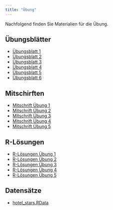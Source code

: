```yaml
---
title: "Übung"
---
```


Nachfolgend finden Sie Materialien für die Übung. 

## Übungsblätter

-   [Übungsblatt 1](https://github.com/jens-klenke/Desk_Stat_WiSe_22/raw/main/exercise/exercise_01/Uebungsblatt_1.pdf)
-   [Übungsblatt 2](https://github.com/jens-klenke/Desk_Stat_WiSe_22/raw/main/exercise/exercise_02/Uebungsblatt_2.pdf)
-   [Übungsblatt 3](https://github.com/jens-klenke/Desk_Stat_WiSe_22/raw/main/exercise/exercise_03/Uebungsblatt_3.pdf)
-   [Übungsblatt 4](https://github.com/jens-klenke/Desk_Stat_WiSe_22/raw/main/exercise/exercise_04/Uebungsblatt_4.pdf)
-   [Übungsblatt 5](https://github.com/jens-klenke/Desk_Stat_WiSe_22/raw/main/exercise/exercise_05/Uebungsblatt_5.pdf)
-   [Übungsblatt 6](https://github.com/jens-klenke/Desk_Stat_WiSe_22/raw/main/exercise/exercise_06/Uebungsblatt_6.pdf)

## Mitschirften 
-   [Mitschrift Übung 1](https://github.com/jens-klenke/Desk_Stat_WiSe_22/raw/main/exercise/exercise_01/Mitschrift_Uebung_01.pdf)
-   [Mitschrift Übung 2](https://github.com/jens-klenke/Desk_Stat_WiSe_22/raw/main/exercise/exercise_02/Mitschrift_Uebung_02.pdf)
-   [Mitschrift Übung 3](https://github.com/jens-klenke/Desk_Stat_WiSe_22/raw/main/exercise/exercise_03/Mitschrift_Uebung_03.pdf)
-   [Mitschrift Übung 4](https://github.com/jens-klenke/Desk_Stat_WiSe_22/raw/main/exercise/exercise_04/Mitschrift_Uebung_04.pdf)
-   [Mitschrift Übung 5](https://github.com/jens-klenke/Desk_Stat_WiSe_22/raw/main/exercise/exercise_05/Mitschrift_Uebung_05.pdf)

## R-Lösungen
-   [R-Lösungen Übung 1](https://github.com/jens-klenke/Desk_Stat_WiSe_22/raw/main/exercise/exercise_01/R_code_exercise_1.R)
-   [R-Lösungen Übung 2](https://github.com/jens-klenke/Desk_Stat_WiSe_22/raw/main/exercise/exercise_02/R_code_exercise_2.R)
-   [R-Lösungen Übung 3](https://github.com/jens-klenke/Desk_Stat_WiSe_22/raw/main/exercise/exercise_03/R_code_exercise_3.R)
-   [R-Lösungen Übung 4](https://github.com/jens-klenke/Desk_Stat_WiSe_22/raw/main/exercise/exercise_04/R_code_exercise_4.R)
-   [R-Lösungen Übung 5](https://github.com/jens-klenke/Desk_Stat_WiSe_22/raw/main/exercise/exercise_05/R_code_exercise_5.R)

## Datensätze

-   [hotel_stars.RData](https://github.com/jens-klenke/Desk_Stat_WiSe_22/raw/main/exercise/exercise_03/hotel_stars.RData)
